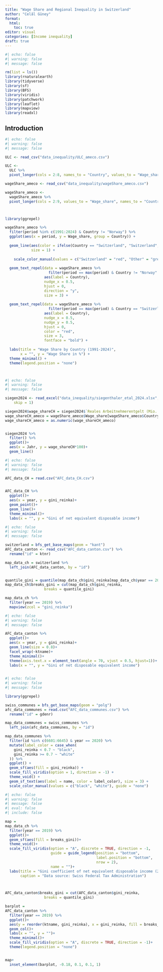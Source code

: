```yaml
---
title: "Wage Share and Regional Inequality in Switzerland"
author: "Celâl Güney"
format: 
  html:
    toc: true
editor: visual
categories: [Income inequality]
draft: true
---
```


```r
#| echo: false
#| warning: false
#| message: false

rm(list = ls())
library(rnaturalearth)
library(tidyverse)
library(sf)
library(BFS)
library(viridis)
library(patchwork)
library(leaflet)
library(mapview)
library(readxl)
```

## Introduction

```r
#| echo: false
#| warning: false
#| message: false

ULC <- read_csv("data_inequality/ULC_ameco.csv")

ULC <- 
  ULC %>% 
  pivot_longer(cols = 2:8, names_to = "Country", values_to = "Wage_share")

wageShare_ameco <- read_csv("data_inequality/wageShare_ameco.csv")

wageShare_ameco <- 
  wageShare_ameco %>% 
  pivot_longer(cols = 2:9, values_to = "Wage_share", names_to = "Country")



library(ggrepel)

wageShare_ameco %>%
  filter(period %in% c(1991:2024) & Country != "Norway") %>%
  ggplot(aes(x = period, y = Wage_share, group = Country)) +
  
  geom_line(aes(color = ifelse(Country == "Switzerland", "Switzerland", "Other")),
            size = 1) + 
  
    scale_color_manual(values = c("Switzerland" = "red", "Other" = "grey")) +
  
  geom_text_repel(data = wageShare_ameco %>%
                    filter(period == max(period) & Country != "Norway" & Country != "Switzerland"),
                  aes(label = Country),
                  nudge_x = 0.5,  
                  hjust = 0,      
                  direction = "y", 
                  size = 3) +
  
  geom_text_repel(data = wageShare_ameco %>%
                    filter(period == max(period) & Country == "Switzerland"),
                  aes(label = Country),
                  nudge_x = 0.5,  
                  nudge_y = 0.5,  
                  hjust = 0,      
                  color = "red",  
                  size = 3,       
                  fontface = "bold") +  
  
  labs(title = "Wage Share by Country (1991-2024)",
       x = "", y = "Wage Share in %") +
  theme_minimal() +
  theme(legend.position = "none")  




```

```r
#| echo: false
#| warning: false
#| message: false

siegen2024 <- read_excel("data_inequality/siegenthaler_etal_2024.xlsx", 
    skip = 1)

siegen2024$wage_shareCH = siegen2024$`Reales Arbeitnehmerentgelt (Mio. CHF 2005)`/siegen2024$`Reales BIP (Mio. CHF 2005)`
wage_shareCH_ameco = wageShare_ameco$Wage_share[wageShare_ameco$Country == "Switzerland"]
wage_shareCH_ameco = as.numeric(wage_shareCH_ameco)


siegen2024 %>% 
  filter() %>% 
  ggplot()+
  aes(x = Jahr, y = wage_shareCH*100)+
  geom_line()
```

```r
#| echo: false
#| warning: false
#| message: false

AFC_data_CH = read.csv("AFC_data_CH.csv")


AFC_data_CH %>% 
  ggplot()+
  aes(x = year, y = gini_reinka)+
  geom_point()+
  geom_line()+
  theme_minimal()+
  labs(x = "", y = "Gini of net equivalent disposable income")
```

```r
#| echo: false
#| warning: false
#| message: false

switzerland = bfs_get_base_maps(geom = "kant")
AFC_data_canton <- read_csv("AFC_data_canton.csv") %>% 
  rename("id" = ktnr)

map_data_ch = switzerland %>% 
  left_join(AFC_data_canton, by = "id")


quantile_gini = quantile(map_data_ch$gini_reinka[map_data_ch$year == 2019], probs = seq(0, 1, by = 0.2))
map_data_ch$breaks_gini = cut(map_data_ch$gini_reinka,
                  breaks = quantile_gini)

map_data_ch %>% 
  filter(year == 2019) %>% 
  mapview(zcol = "gini_reinka")
```

```r
#| echo: false
#| warning: false
#| message: false

AFC_data_canton %>% 
  ggplot()+
  aes(x = year, y = gini_reinka)+
  geom_line(size = 0.8)+
  facet_wrap(~ktname)+
  theme_minimal()+
  theme(axis.text.x = element_text(angle = 70, vjust = 0.5, hjust=1))+
  labs(x = "", y = "Gini of net disposable equivalent income")
  

```

```r
#| echo: false
#| warning: false
#| message: false

library(ggrepel)

swiss_communes = bfs_get_base_maps(geom = "polg")
afc_data_communes = read.csv("AFC_data_communes.csv") %>% 
  rename("id" = gdenr)

map_data_communes = swiss_communes %>% 
  left_join(afc_data_communes, by = "id")

map_data_communes %>%
  filter(id %in% c(6601:6645) & year == 2020) %>%
  mutate(label_color = case_when(
    gini_reinka < 0.7 ~ "black",
    gini_reinka >= 0.7 ~ "white"
  )) %>%
  ggplot() +
  geom_sf(aes(fill = gini_reinka)) +
  scale_fill_viridis(option = 1, direction = -1) +
  theme_void() +
  geom_sf_text(aes(label = name, color = label_color), size = 3) +
  scale_color_manual(values = c("black", "white"), guide = "none")


```

```r
#| echo: false
#| warning: false
#| message: false
#| eval: false
#| include: false

map =
map_data_ch %>% 
  filter(year == 2019) %>% 
  ggplot()+
  geom_sf(aes(fill = breaks_gini))+
  theme_void()+
  scale_fill_viridis(option = "A", discrete = TRUE, direction = -1,
                     guide = guide_legend(position = "bottom",
                                          label.position = "bottom",
                                          nrow = 2),
                     name = "")+
  labs(title = "Gini coefficient of net equivalent disposable income (2019)",
       caption = "Data source: Swiss Federal Tax Administration")



AFC_data_canton$breaks_gini = cut(AFC_data_canton$gini_reinka,
                  breaks = quantile_gini)

barplot = 
AFC_data_canton %>% 
  filter(year == 2019) %>% 
  ggplot()+
  aes(y = reorder(ktname, gini_reinka), x = gini_reinka, fill = breaks_gini)+
  geom_col()+
  labs(x = "", y = "")+
  theme_minimal()+
  scale_fill_viridis(option = "A", discrete = TRUE, direction = -1)+
  theme(legend.position = "none")


map+
  inset_element(barplot, -0.18, 0.1, 0.1, 1)
```
